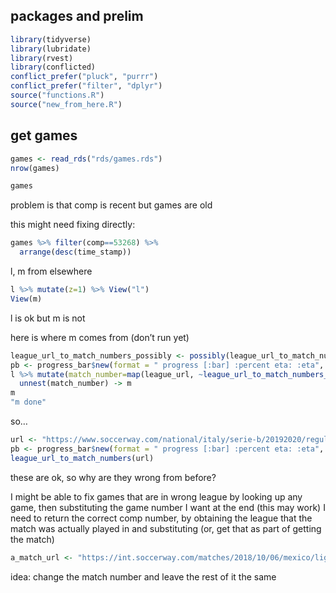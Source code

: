
## packages and prelim

```r
library(tidyverse)
library(lubridate)
library(rvest)
library(conflicted)
conflict_prefer("pluck", "purrr")
conflict_prefer("filter", "dplyr") 
source("functions.R")
source("new_from_here.R")
```

## get games

```r
games <- read_rds("rds/games.rds")
nrow(games)
```

```r
games
```

problem is that comp is recent  but games are old

this might need fixing directly:

```r
games %>% filter(comp==53268) %>%
  arrange(desc(time_stamp))
```

l, m from elsewhere

```r
l %>% mutate(z=1) %>% View("l")
View(m)
```

l is ok but m is not

here is where m comes from (don't run yet)

```r
league_url_to_match_numbers_possibly <- possibly(league_url_to_match_numbers, otherwise=list())
pb <- progress_bar$new(format = " progress [:bar] :percent eta: :eta", total = nrow(l))
l %>% mutate(match_number=map(league_url, ~league_url_to_match_numbers_possibly(.))) %>% 
  unnest(match_number) -> m
m
"m done"
```

so...

```r
url <- "https://www.soccerway.com/national/italy/serie-b/20192020/regular-season/r54637/"
pb <- progress_bar$new(format = " progress [:bar] :percent eta: :eta", total = 1)
league_url_to_match_numbers(url)
```

these are ok, so why are they wrong from before?

I might be able to fix games that are in wrong league by looking up any game, then substituting the game number I want at the end (this may work)
I need to return the correct comp number, by obtaining the league that the match was actually played in and substituting
(or, get that as part of getting the match)

```r
a_match_url <- "https://int.soccerway.com/matches/2018/10/06/mexico/liga-premier-serie-b/potosino/deportivo-cafessa/2859833/"
```

idea: change the match number and leave the rest of it the same
